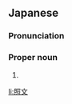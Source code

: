 ==Japanese==
{{ja-kanjitab|てる|ふみ}}

===Pronunciation===
{{ja-pron|てるふみ}}

===Proper noun===
{{ja-pos|proper|てるふみ}}

# {{given name|male|lang=ja|sort=てるふみ}}

[[li:照文]]